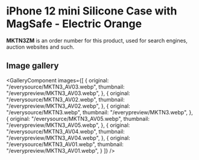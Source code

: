 
# iPhone 12 mini Silicone Case with MagSafe - Electric Orange

<Callout type='info' emoji='👉🏻'>**MKTN3ZM** is an order number for this product, used for search engines, auction websites and such.</Callout>

## Image gallery

<GalleryComponent
    images={[
      {
        original: "/everysource/MKTN3_AV03.webp",
        thumbnail: "/everypreview/MKTN3_AV03.webp",
      },
      {
        original: "/everysource/MKTN3_AV02.webp",
        thumbnail: "/everypreview/MKTN3_AV02.webp",
      },
      {
        original: "/everysource/MKTN3.webp",
        thumbnail: "/everypreview/MKTN3.webp",
      },
      {
        original: "/everysource/MKTN3_AV05.webp",
        thumbnail: "/everypreview/MKTN3_AV05.webp",
      },
      {
        original: "/everysource/MKTN3_AV04.webp",
        thumbnail: "/everypreview/MKTN3_AV04.webp",
      },
      {
        original: "/everysource/MKTN3_AV01.webp",
        thumbnail: "/everypreview/MKTN3_AV01.webp",
      }
    ]}
  />
